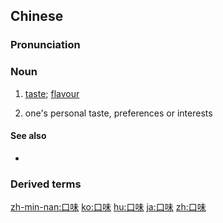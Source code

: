 ==Chinese==
{{zh-forms}}

===Pronunciation===
{{zh-pron
|m=kǒuwèi
|c=hau2 mei6
|h=pfs=khiéu-mi
|mn=kháu-bī
|cat=n
}}

===Noun===
{{zh-noun}}

# [[taste]]; [[flavour]]
#: {{zh-x|我 想 換 個 口味。|I'd like to try a new '''flavour'''.}}
# {{lb|zh|metaphor|by extension}} one's personal taste, preferences or interests
#: {{zh-x|你 的 口味 很 重。|You have unusual '''tastes'''.}}

====See also====
* {{zh-l|味道}}

===Derived terms===
{{zh-der|重口味}}

[[zh-min-nan:口味]]
[[ko:口味]]
[[hu:口味]]
[[ja:口味]]
[[zh:口味]]